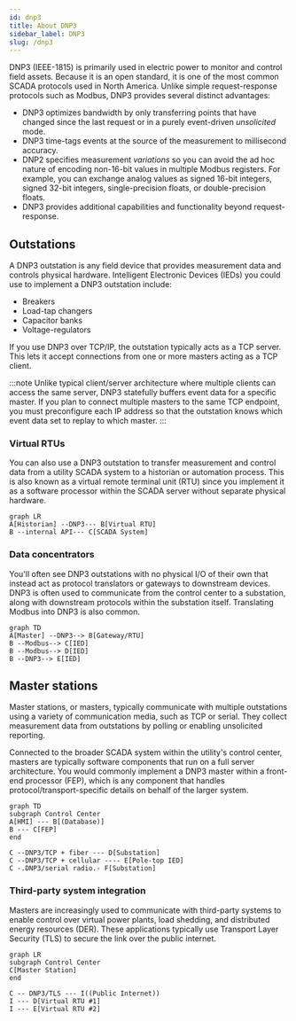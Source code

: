 ```yaml
---
id: dnp3
title: About DNP3
sidebar_label: DNP3
slug: /dnp3
---
```



DNP3 (IEEE-1815) is primarily used in electric power to monitor and control field assets. Because it is an open standard, it is one of the most common SCADA protocols used in North America. Unlike simple request-response protocols such as Modbus, DNP3 provides several distinct advantages:

* DNP3 optimizes bandwidth by only transferring points that have changed since the last request or in a purely event-driven *unsolicited* mode.
* DNP3 time-tags events at the source of the measurement to millisecond accuracy.
* DNP2 specifies measurement *variations* so you can avoid the ad hoc nature of encoding non-16-bit values in multiple Modbus registers. For example, you can exchange analog
values as signed 16-bit integers, signed 32-bit integers, single-precision floats, or double-precision floats.
* DNP3 provides additional capabilities and functionality beyond request-response.

## Outstations

A DNP3 outstation is any field device that provides measurement data and controls physical hardware. Intelligent Electronic Devices (IEDs) you could use to implement a DNP3 outstation include:

* Breakers
* Load-tap changers
* Capacitor banks
* Voltage-regulators

If you use DNP3 over TCP/IP, the outstation typically acts as a TCP server. This lets it accept connections from one or more masters acting as a TCP client.

:::note
Unlike typical client/server architecture where multiple clients can access the same server, DNP3 statefully buffers event data for a specific master.
If you plan to connect multiple masters to the same TCP endpoint, you must preconfigure each IP address so that the outstation knows which event data set to replay to which master.
:::

### Virtual RTUs

You can also use a DNP3 outstation to transfer measurement and control data from a utility SCADA system to a historian or automation process. This is also known as a virtual remote terminal unit (RTU) since you implement it as a software
processor within the SCADA server without separate physical hardware.

```mermaid
graph LR
A[Historian] --DNP3--- B[Virtual RTU]
B --internal API--- C[SCADA System]
```

### Data concentrators

You'll often see DNP3 outstations with no physical I/O of their own that instead act as protocol translators or gateways to downstream devices. DNP3 is often used to communicate from the control center to a substation, along with downstream protocols within the substation itself. Translating
Modbus into DNP3 is also common.

```mermaid
graph TD
A[Master] --DNP3--> B[Gateway/RTU]
B --Modbus--> C[IED]
B --Modbus--> D[IED]
B --DNP3--> E[IED]
```

## Master stations

Master stations, or masters, typically communicate with multiple outstations using a variety of communication media, such as TCP or serial. They collect measurement data from outstations by polling or enabling unsolicited reporting.

Connected to the broader SCADA system within the utility's control center, masters are typically software components that run on a full server architecture. You would commonly implement a DNP3 master within a front-end processor (FEP), which is any component that handles protocol/transport-specific details on behalf of the larger system.

```mermaid
graph TD
subgraph Control Center
A[HMI] --- B[(Database)]
B --- C[FEP]
end

C --DNP3/TCP + fiber --- D[Substation]
C --DNP3/TCP + cellular ---- E[Pole-top IED]
C -.DNP3/serial radio.- F[Substation]
```

### Third-party system integration

Masters are increasingly used to communicate with third-party systems to enable control over virtual power plants, load shedding, and distributed energy resources (DER). These applications typically use Transport Layer Security (TLS) to secure the link over the public internet.

```mermaid
graph LR
subgraph Control Center
C[Master Station]
end

C -- DNP3/TLS --- I((Public Internet))
I --- D[Virtual RTU #1]
I --- E[Virtual RTU #2]
```


